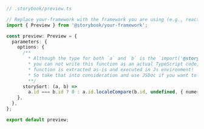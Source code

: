 ```ts
// .storybook/preview.ts

// Replace your-framework with the framework you are using (e.g., react, vue3)
import { Preview } from '@storybook/your-framework';

const preview: Preview = {
  parameters: {
    options: {
      /**
        * Although the type for both `a` and `b` is the `import('@storybook/types').IndexEntry`,
        * you can not write this function as an actual TypeScript code, because the entire
        * function is extracted as-is and executed in Js environment!
        * So take that into consideration and use JSDoc if you want to have intellisense
        **/
      storySort: (a, b) =>
        a.id === b.id ? 0 : a.id.localeCompare(b.id, undefined, { numeric: true }),
    },
  },
};

export default preview;
```
